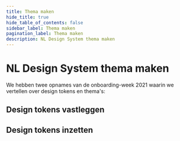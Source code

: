```yaml
---
title: Thema maken
hide_title: true
hide_table_of_contents: false
sidebar_label: Thema maken
pagination_label: Thema maken
description: NL Design System thema maken
---
```



# NL Design System thema maken

We hebben twee opnames van de onboarding-week 2021 waarin we vertellen over design tokens en thema's:

## Design tokens vastleggen

<Vimeo vimeoId="648638044" />

## Design tokens inzetten

<Vimeo vimeoId="649672645" />
